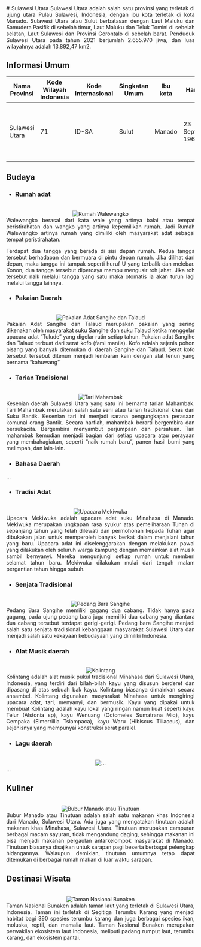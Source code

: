 <div align="justify">
   # Sulawesi Utara
   Sulawesi Utara adalah salah satu provinsi yang terletak di ujung utara Pulau Sulawesi, Indonesia, dengan ibu kota terletak di kota Manado. Sulawesi Utara atau Sulut berbatasan dengan Laut Maluku dan Samudera Pasifik di sebelah timur, Laut Maluku dan Teluk Tomini di sebelah selatan, Laut Sulawesi dan Provinsi Gorontalo di sebelah barat. Penduduk Sulawesi Utara pada tahun 2021 berjumlah 2.655.970 jiwa, dan luas wilayahnya adalah 13.892,47 km2.

   ## Informasi Umum
   | Nama Provinsi | Kode Wilayah Indonesia | Kode Internasional | Singkatan Umum | Ibu kota |    Hari Jadi    | Lambang                                                              |
   |---------------|------------------------|--------------------|----------------|----------|-----------------|----------------------------------------------------------------------|
   |Sulawesi Utara |            71          |        ID-SA       | Sulut          | Manado   |23 September 1964| <div align="center"><img alt="Lambang" width="150" src="https://upload.wikimedia.org/wikipedia/commons/thumb/6/68/Coat_of_arms_of_North_Sulawesi.svg/90px-Coat_of_arms_of_North_Sulawesi.svg.png"/></div> |

   ## Budaya

   - ### Rumah adat
   <br/>
   <div align="center"><img alt="Rumah Walewangko" src="https://www.lamudi.co.id/journal/wp-content/uploads/2022/10/journal-rumah-adat-sulawesi-utara.jpg"/></div>
   Walewangko berasal dari kata wale yang artinya balai atau tempat peristirahatan dan wangko yang artinya kepemilikan rumah. Jadi Rumah Walewangko artinya rumah yang dimiliki oleh masyarakat adat sebagai tempat peristirahatan. 
   
   Terdapat dua tangga yang berada di sisi depan rumah. Kedua tangga tersebut berhadapan dan bermuara di pintu depan rumah. Jika dilihat dari depan, maka tangga ini tampak seperti huruf U yang terbalik dan melebar. Konon, dua tangga tersebut dipercaya mampu mengusir roh jahat. Jika roh tersebut naik melalui tangga yang satu maka otomatis ia akan turun lagi melalui tangga lainnya.
   
   - ### Pakaian Daerah
   <br/>
   <div align="center"><img alt="Pakaian Adat Sangihe dan Talaud" src="https://cdnwpedutorenews.gramedia.net/wp-content/uploads/2023/01/30094434/pakaian-adat-sulawesi-utara-2.jpg"/></div>
   Pakaian Adat Sangihe dan Talaud merupakan pakaian yang sering dikenakan oleh masyarakat suku Sangihe dan suku Talaud ketika menggelar upacara adat “Tulude” yang digelar rutin setiap tahun. Pakaian adat Sangihe dan Talaud terbuat dari serat kofo (fami manila). Kofo adalah sejenis pohon pisang yang banyak ditemukan di daerah Sangihe dan Talaud. Serat kofo tersebut tersebut ditenun menjadi lembaran kain dengan alat tenun yang bernama “kahuwang”
   
   - ### Tarian Tradisional
   <br/>
   <div align="center"><img alt="Tari Mahambak" src="https://cdn2.tstatic.net/tribunmanadotravel/foto/bank/images/tari-mahambak.jpg"/></div>
   Kesenian daerah Sulawesi Utara yang satu ini bernama tarian Mahambak. Tari Mahambak merulakan salah satu seni atau tarian tradisional khas dari Suku Bantik. Kesenian tari ini menjadi sarana pengungkapan perasaan komunal orang Bantik. Secara harfiah, mahambak berarti bergembira dan bersukacita. Bergembira menyambut perjumpaan dan persatuan. Tari mahambak kemudian menjadi bagian dari setiap upacara atau perayaan yang membahagiakan, seperti “naik rumah baru”, panen hasil bumi yang melimpah, dan lain-lain.
   
   - ### Bahasa Daerah
   ...
   
   - ### Tradisi Adat
   <br/>
   <div align="center"><img alt="Upacara Mekiwuka" src="https://cdn-2.tstatic.net/manado/foto/bank/images/gelar-adat-meki-wuka-dan-festival-figura_20160130_182051.jpg"/></div>
   Upacara Mekiwuka adalah upacara adat suku Minahasa di Manado. Mekiwuka merupakan ungkapan rasa syukur atas pemeliharaan Tuhan di sepanjang tahun yang telah dilewati dan permohonan kepada Tuhan agar dibukakan jalan untuk memperoleh banyak berkat dalam menjalani tahun yang baru. Upacara adat ini diselenggarakan dengan melakukan pawai yang dilakukan oleh seluruh warga kampung dengan memainkan alat musik sambil bernyanyi. Mereka mengunjungi setiap rumah untuk memberi selamat tahun baru. Mekiwuka dilakukan mulai dari tengah malam pergantian tahun hingga subuh. 

   - ### Senjata Tradisional
   <br/>
   <div align="center"><img alt="Pedang Bara Sangihe" src="https://indonesiakaya.com/wp-content/uploads/2020/10/1__IMG_0469_CROP_Pedang_bara_Sangihe_merupakan_senjata_tradisional_khas_Sulawesi_Utara-1.jpg"/></div>
   Pedang Bara Sangihe memiliki gagang dua cabang. Tidak hanya pada gagang, pada ujung pedang bara juga memiliki dua cabang yang diantara dua cabang tersebut terdapat gerigi-gerigi. Pedang bara Sangihe menjadi salah satu senjata tradisional kebanggaan masyarakat Sulawesi Utara dan menjadi salah satu kekayaan kebudayaan yang dimiliki Indonesia. 
   
   - ### Alat Musik daerah
   <br/>
   <div align="center"><img alt="Kolintang" src="https://upload.wikimedia.org/wikipedia/commons/thumb/f/fb/Kolintang.JPG/375px-Kolintang.JPG"/></div>
   Kolintang adalah alat musik pukul tradisional Minahasa dari Sulawesi Utara, Indonesia, yang terdiri dari bilah-bilah kayu yang disusun berderet dan dipasang di atas sebuah bak kayu. Kolintang biasanya dimainkan secara ansambel. Kolintang digunakan masyarakat Minahasa untuk mengiringi upacara adat, tari, menyanyi, dan bermusik. Kayu yang dipakai untuk membuat Kolintang adalah kayu lokal yang ringan namun kuat seperti kayu Telur (Alstonia sp), kayu Wenuang (Octomeles Sumatrana Miq), kayu Cempaka (Elmerrillia Tsiampaca), kayu Waru (Hibiscus Tiliaceus), dan sejenisnya yang mempunyai konstruksi serat paralel.
   
   - ### Lagu daerah
   <br/>
   <div align="center"><img alt="..." src="..."/></div>
   ...
   
   ## Kuliner
   <br/>
   <div align="center"><img alt="Bubur Manado atau Tinutuan" src="https://upload.wikimedia.org/wikipedia/commons/thumb/9/93/Tinutuan_bubur_Manado.JPG/375px-Tinutuan_bubur_Manado.JPG"/></div>
   Bubur Manado atau Tinutuan adalah salah satu makanan khas Indonesia dari Manado, Sulawesi Utara. Ada juga yang mengatakan tinutuan adalah makanan khas Minahasa, Sulawesi Utara. Tinutuan merupakan campuran berbagai macam sayuran, tidak mengandung daging, sehingga makanan ini bisa menjadi makanan pergaulan antarkelompok masyarakat di Manado. Tinutuan biasanya disajikan untuk sarapan pagi beserta berbagai pelengkap hidangannya. Walaupun demikian, tinutuan umumnya tetap dapat ditemukan di berbagai rumah makan di luar waktu sarapan.

   ## Destinasi Wisata
   <br/>
   <div align="center"><img alt="Taman Nasional Bunaken" src="https://upload.wikimedia.org/wikipedia/commons/thumb/6/6b/Bunaken01.JPG/426px-Bunaken01.JPG"/></div>
   Taman Nasional Bunaken adalah taman laut yang terletak di Sulawesi Utara, Indonesia. Taman ini terletak di Segitiga Terumbu Karang yang menjadi habitat bagi 390 spesies terumbu karang dan juga berbagai spesies ikan, moluska, reptil, dan mamalia laut. Taman Nasional Bunaken merupakan perwakilan ekosistem laut Indonesia, meliputi padang rumput laut, terumbu karang, dan ekosistem pantai.
</div>